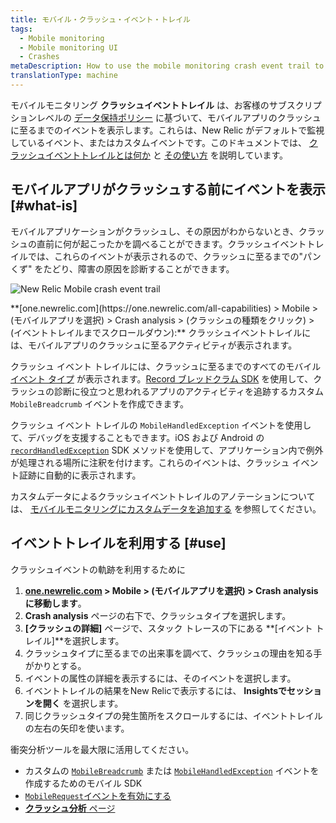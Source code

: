 ```yaml
---
title: モバイル・クラッシュ・イベント・トレイル
tags:
  - Mobile monitoring
  - Mobile monitoring UI
  - Crashes
metaDescription: How to use the mobile monitoring crash event trail to find the reasons for a mobile app crash.
translationType: machine
---
```



モバイルモニタリング **クラッシュイベントトレイル** は、お客様のサブスクリプションレベルの [データ保持ポリシー](/docs/accounts-partnerships/accounts/account-billing-usage/data-retention) に基づいて、モバイルアプリのクラッシュに至るまでのイベントを表示します。これらは、New Relic がデフォルトで監視しているイベント、またはカスタムイベントです。このドキュメントでは、 [クラッシュイベントトレイルとは何か](#what-is) と [その使い方](#use) を説明しています。

## モバイルアプリがクラッシュする前にイベントを表示 [#what-is]

モバイルアプリケーションがクラッシュし、その原因がわからないとき、クラッシュの直前に何が起こったかを調べることができます。クラッシュイベントトレイルでは、これらのイベントが表示されるので、クラッシュに至るまでの"パンくず" をたどり、障害の原因を診断することができます。

<img
  title="Android-Insights-event-trail.jpg"
  alt="New Relic Mobile crash event trail "
  src={mobileCrashEventTrail}
/>

<figcaption>
  **[one.newrelic.com](https://one.newrelic.com/all-capabilities) > Mobile > (モバイルアプリを選択) > Crash analysis > (クラッシュの種類をクリック) > (イベントトレイルまでスクロールダウン):** クラッシュイベントトレイルには、モバイルアプリのクラッシュに至るアクティビティが表示されます。
</figcaption>

クラッシュ イベント トレイルには、クラッシュに至るまでのすべてのモバイル [イベント タイプ](/docs/insights/explore-add-data/custom-events/insert-query-custom-mobile-app-events-attributes#event-definition) が表示されます。[Record ブレッドクラム SDK](/docs/mobile-monitoring/new-relic-mobile/mobile-sdk/record-breadcrumb/) を使用して、クラッシュの診断に役立つと思われるアプリのアクティビティを追跡するカスタム `MobileBreadcrumb` イベントを作成できます。

クラッシュ イベント トレイルの `MobileHandledException` イベントを使用して、デバッグを支援することもできます。iOS および Android の [`recordHandledException`](/docs/mobile-monitoring/new-relic-mobile/mobile-sdk/record-handled-exceptions/) SDK メソッドを使用して、アプリケーション内で例外が処理される場所に注釈を付けます。これらのイベントは、クラッシュ イベント証跡に自動的に表示されます。

カスタムデータによるクラッシュイベントトレイルのアノテーションについては、 [モバイルモニタリングにカスタムデータを追加する](/docs/mobile-monitoring/new-relic-mobile/maintenance/add-custom-data-new-relic-mobile) を参照してください。

## イベントトレイルを利用する [#use]

クラッシュイベントの軌跡を利用するために

1. **[one.newrelic.com](https://one.newrelic.com/all-capabilities) > Mobile > (モバイルアプリを選択) > Crash analysis に移動します**。
2. **Crash analysis** ページの右下で、クラッシュタイプを選択します。
3. **\[クラッシュの詳細]** ページで、スタック トレースの下にある **\[イベント トレイル]**を選択します。
4. クラッシュタイプに至るまでの出来事を調べて、クラッシュの理由を知る手がかりとする。
5. イベントの属性の詳細を表示するには、そのイベントを選択します。
6. イベントトレイルの結果をNew Relicで表示するには、 **Insightsでセッションを開く** を選択します。
7. 同じクラッシュタイプの発生箇所をスクロールするには、イベントトレイルの左右の矢印を使います。

衝突分析ツールを最大限に活用してください。

* カスタムの [`MobileBreadcrumb`](/docs/mobile-monitoring/new-relic-mobile/mobile-sdk/record-breadcrumb/) または [`MobileHandledException`](/docs/mobile-monitoring/new-relic-mobile/mobile-sdk/record-handled-exceptions/) イベントを作成するためのモバイル SDK
* [`MobileRequest`イベントを有効にする](/docs/mobile-monitoring/mobile-monitoring-ui/network-pages/analyze-network-requests-using-mobilerequest-event-data)
* [**クラッシュ分析** ページ](/docs/mobile-monitoring/mobile-monitoring-ui/crashes/crash-analysis-group-filter-your-crashes)